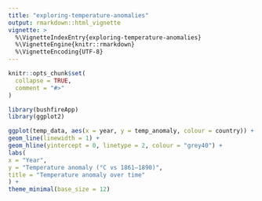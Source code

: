 ```yaml
---
title: "exploring-temperature-anomalies"
output: rmarkdown::html_vignette
vignette: >
  %\VignetteIndexEntry{exploring-temperature-anomalies}
  %\VignetteEngine{knitr::rmarkdown}
  %\VignetteEncoding{UTF-8}
---
```


```r
knitr::opts_chunk$set(
  collapse = TRUE,
  comment = "#>"
)
```

```r
library(bushfireApp)
library(ggplot2)
```

```r
ggplot(temp_data, aes(x = year, y = temp_anomaly, colour = country)) +
geom_line(linewidth = 1) +
geom_hline(yintercept = 0, linetype = 2, colour = "grey40") +
labs(
x = "Year",
y = "Temperature anomaly (°C vs 1861–1890)",
title = "Temperature anomaly over time"
) +
theme_minimal(base_size = 12)
```

